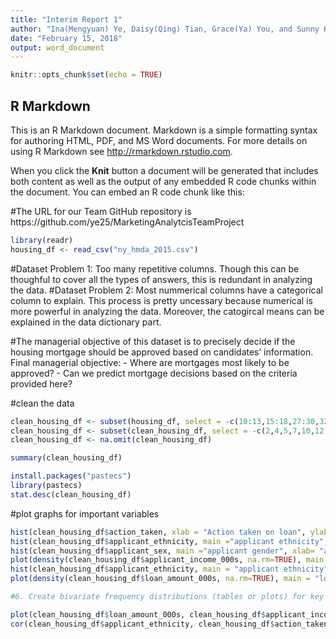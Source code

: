 ---
title: "Interim Report 1"
author: "Ina(Mengyuan) Ye, Daisy(Qing) Tian, Grace(Ya) You, and Sunny Hong"
date: "February 15, 2018"
output: word_document
---

```{r setup, include=FALSE}
knitr::opts_chunk$set(echo = TRUE)
```

## R Markdown

This is an R Markdown document. Markdown is a simple formatting syntax for authoring HTML, PDF, and MS Word documents. For more details on using R Markdown see <http://rmarkdown.rstudio.com>.

When you click the **Knit** button a document will be generated that includes both content as well as the output of any embedded R code chunks within the document. You can embed an R code chunk like this:


#The URL for our Team GitHub repository is https://github.com/ye25/MarketingAnalytcisTeamProject 
```{r}

library(readr)
housing_df <- read_csv("ny_hmda_2015.csv")

```
#Dataset Problem 1: Too many repetitive columns. Though this can be thoughful to cover all the types of answers, this is redundant in analyzing the data. 
#Dataset Problem 2: Most nummerical columns have a categorical column to explain. This process is pretty uncessary because numerical is more powerful in analyzing the data. Moreover, the catogircal means can be explained in the data dictionary part. 

#The managerial objective of this dataset is to precisely decide if the housing mortgage should be approved based on candidates' information. Final managerial objective:  - Where are mortgages most likely to be approved?     - Can we predict mortgage decisions based on the criteria provided here?


#clean the data

```{r}
clean_housing_df <- subset(housing_df, select = -c(10:13,15:18,27:30,32:35,40:47,77))
clean_housing_df <- subset(clean_housing_df, select = -c(2,4,5,7,10,12,17,19,21,23,25,27,29,31,33,35,37,39,41,45,46))
clean_housing_df <- na.omit(clean_housing_df)

summary(clean_housing_df)

install.packages("pastecs")
library(pastecs)
stat.desc(clean_housing_df)

```

#plot graphs for important variables
```{r}
hist(clean_housing_df$action_taken, xlab = "Action taken on loan", ylab = "Frequency", main ="Action taken on loan")
hist(clean_housing_df$applicant_ethnicity, main ="applicant ethnicity", xlab= "applicant ethnicity", ylab= "count")
hist(clean_housing_df$applicant_sex, main ="applicant gender", xlab= "applicant gender", ylab= "count")
plot(density(clean_housing_df$applicant_income_000s, na.rm=TRUE), main = "applicant income", xlab = "applicant income", ylab = "density")
hist(clean_housing_df$applicant_ethnicity, main = "applicant ethnicity", xlab = "ethnicity", ylab = "count")
plot(density(clean_housing_df$loan_amount_000s, na.rm=TRUE), main = "loan amount", xlab = "loan amount", ylab = "density")

```

```{r}
#6. Create bivariate frequency distributions (tables or plots) for key variables

plot(clean_housing_df$loan_amount_000s, clean_housing_df$applicant_income_000s)
cor(clean_housing_df$applicant_ethnicity, clean_housing_df$action_taken)

```

